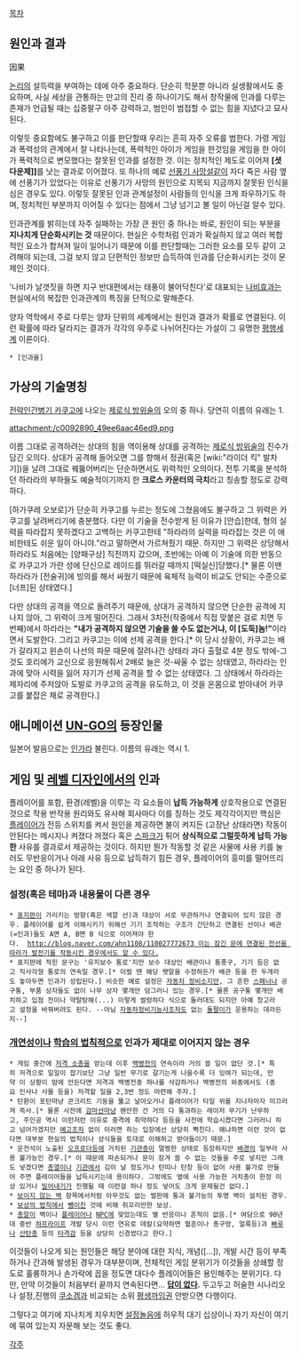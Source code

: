 [[목차]]
== 원인과 결과 ==
因果

[[논리]]의 설득력을 부여하는 데에 아주 중요하다. 단순히 학문뿐 아니라 실생활에서도 중요하며, 사실 세상을 관통하는 만고의 진리 중 하나이기도 해서 창작물에 인과를 다루는 존재가 언급될 때는 십중팔구 아주 강력하고, 범인이 범접할 수 없는 힘을 지녔다고 묘사된다.

이렇듯 중요함에도 불구하고 이를 판단할때 우리는 흔히 자주 오류를 범한다. 가령 게임과 폭력성의 관계에서 잘 나타나는데, 폭력적인 아이가 게임을 한것임을 게임을 한 아이가 폭력적으로 변모했다는 잘못된 인과를 설정한 것. 이는 정치적인 제도로 이어져 '''[셧 다운제]]'''를 낫는 결과로 이어졌다. 또 하나의 예로 [[선풍기 사망설]]같이 자다 죽은 사람 옆에 선풍기가 있었다는 이유로 선풍기가 사망의 원인으로 지목되 지금까지 잘못된 인식을 심은 경우도 있다. 이렇듯 잘못된 인과 관계설정이 사람들의 인식을 크게 좌우하기도 하며, 정치적인 부분까지 이어질 수 있다는 점에서 그냥 넘기고 볼 일이 아닌걸 알수 있다.

인과관계를 밝히는데 자주 실패하는 가장 큰 원인 중 하나는 바로, 원인이 되는 부분을 '''지나치게 단순화시키는 것''' 때문이다. 현실은 수학처럼 인과가 확실하지 않고 여러 복합적인 요소가 합쳐져 일이 일어나기 때문에 이를 판단할때는 그러한 요소를 모두 같이 고려해야 되는데, 그걸 보지 않고 단편적인 정보만 습득하여 인과를 단순화시키는 것이 문제인 것이다.

'나비가 날갯짓을 하면 지구 반대편에서는 태풍이 불어닥친다'로 대표되는 [[나비효과]]는 현실에서의 복잡한 인과관계의 특징을 단적으로 말해준다.

양자 역학에서 주로 다루는 양자 단위의 세계에서는 원인과 결과가 확률로 연결된다. 이런 확률에 따라 달라지는 결과가 각각의 우주로 나뉘어진다는 가설이 그 유명한 [[평행세계]] 이론이다.

 * [인과율]

== 가상의 기술명칭 ==
[[전략인간병기 카쿠고]]에 나오는 [[제로식 방위술]]의 오의 중 하나. 당연히 이름의 유래는 1.

attachment:/c0092890_49ee6aac46ed9.png

이름 그대로 공격하려는 상대의 힘을 역이용해 상대를 공격하는 [[제로식 방위술]]의 진수가 담긴 오의다. 상대가 공격해 들어오면 그를 향해서 정권(혹은 [wiki:"라이더 킥" 발차기])을 날려 그대로 꿰뚫어버리는 단순하면서도 위력적인 오의이다. 전투 기록을 분석하던 하라라의 부하들도 예술적이기까지 한 '''크로스 카운터의 극치'''라고 칭송할 정도로 강력하다.

[하가쿠레 오보로]가 단순히 카쿠고를 누르는 정도에 그쳤음에도 불구하고 그 위력은 카쿠고를 날려버리기에 충분했다. 다만 이 기술을 전수받게 된 이유가 [안습]한데, 형의 실력을 따라잡지 못하겠다고 고백하는 카쿠고한테 "하라라의 실력을 따라잡는 것은 이 애비한테도 쉬운 일이 아니야."라고 말하면서 가르쳐줬기 때문. 하지만 그 위력은 상당해서 하라라도 처음에는 [양패구상] 직전까지 갔으며, 초반에는 아예 이 기술에 의한 반동으로 카쿠고가 가란 성에 단신으로 레이드를 뛰러갈 때까지 [떡실신]당했다.[* 물론 이땐 하라라가 [전술귀]에 빙의를 해서 싸웠기 때문에 육체적 능력이 비교도 안되는 수준으로 [너프]된 상태였다.]

다만 상대의 공격을 역으로 돌려주기 때문에, 상대가 공격하지 않으면 단순한 공격에 지나지 않아, 그 위력이 크게 떨어진다. 그래서 3차전(작중에서 직접 맞붙은 걸로 치면 두 번째)에서 하라라는 '''"내가 공격하지 않으면 기술을 쓸 수도 없는거냐, 이 [도둑]놈!"'''이라면서 도발한다. 그리고 카쿠고는 이에 선제 공격을 한다.[* 이 당시 상황이, 카쿠고는 배가 갈라지고 왼손이 나선의 파문 때문에 잘려나간 상태라 과다 출혈로 4분 정도 밖에-그것도 호리에가 교신으로 응원해줘서 2배로 늘은 것-싸울 수 없는 상태였고, 하라라는 인과에 맞아 시력을 잃어 자기가 선제 공격을 할 수 없는 상태였다. 그 상태에서 하라라는 제자리에 주저앉아 도발로 카쿠고의 공격을 유도하고, 이 것을 온몸으로 받아내어 카쿠고를 붙잡은 채로 공격한다.]
== 애니메이션 [[UN-GO]]의 등장인물 ==
일본어 발음으로는 [[인가]]라 불린다. 이름의 유래는 역시 1.

== 게임 및 [[레벨 디자인]]에서의 인과 ==
{{{#!html
<iframe height="315" src="//www.youtube.com/embed/5DoAFoWBpr8" frameBorder="0" width="420" scrolling="no" allowfullscreen=""></iframe>
}}}

플레이어를 포함, 환경(레벨)을 이루는 각 요소들이 '''납득 가능하게''' 상호작용으로 연결된 것으로 작용 반작용 원리와도 유사해 회사마다 이를 칭하는 것도 제각각이지만 핵심은 [[플레이어]]가 전등 스위치를 켜서 원인을 제공하면 불이 켜지든 (고장난 상태라면) 작동이 안된다는 메시지나 켜졌다 꺼졌다 혹은 [[스파크]]가 튀어 '''상식적으로 그럴듯하게 납득 가능한''' 사유를 결과로서 제공하는 것이다. 하지만 뭔가 작동할 것 같은 사물에 사용 키를 눌러도 무반응이거나 아래 사유 등으로 납득하기 힘든 경우, 플레이어의 흥미를 떨어뜨리는 요인 중 하나가 된다.

=== 설정(혹은 테마)과 내용물이 다른 경우 ===
 * [[표지판]]이 가리키는 방향(혹은 색깔 선)과 대상이 서로 무관하거나 연결되어 있지 않은 경우. 플레이어를 쉽게 이해시키기 위해선 기기 조작하는 구조가 간단하고 연결된 선이나 배관(=인과)들도 A면 A, B면 B 식으로 이어져야 한다.  [[http://blog.naver.com/ahn1108/110027772673 이는 잠긴 문에 연결된 전선을 따라가 발전기를 작동시킨 경우에서도 알 수 있다.]]
 * 표지판에 적힌 문구는 '유지보수 통로'지만 보수 대상인 배관이나 통풍구, 기기 등은 없고 직사각형 통로의 연속일 경우.[* 이럴 땐 해당 팻말을 수정하든가 배관 등을 한 두개라도 놓아두면 인과가 성립된다.] 비슷한 예로 설정은 [[자동차 정비소]]지만, 그 흔한 [[스패너]]나 공구통, 부품 상자들도 없이 나무 상자 몇개만 덩그러니 있는 경우.[* 물론 공구통 몇개만 배치하고 입점 전이나 약탈탕해(...) 이렇게 썰렁하다 식으로 둘러대도 되지만 아예 창고라고 설정을 바꿔버려도 된다. --아님 [[자동차정비기능사]]조차도 없는 [[돌팔이]]가 운용하는 데라든지--]

=== [[개연성]]이나 [[학습의 법칙]]적으로 인과가 제대로 이어지지 않는 경우 ===
 * 게임 중간에 [[저격 소총]]을 얻는데 이후 [[백병전]]의 연속이라 거의 쓸 일이 없단 것.[* 특히 저격으로 일일이 잡기보단 그냥 일반 무기로 갈기는게 나을수록 더 잉여가 되는데, 만약 이 상황이 맘에 안든다면 저격과 백병전중 하나를 삭감하거나 백병전의 와중에서도 (중요 인사나 사물 등을) 저격할 일을 2,3번 정도 마련해 주자.]
 * 탄환이 포탄마냥 콘크리트 기둥을 뚫고 날아오거나 플레이어가 타일 위를 지나자마자 미끄러져 즉사.[* 물론 사전에 [[감마선]]마냥 왠만한 건 거의 다 통과하는 레이저 무기가 난무하고, 주인공 역시 이런저런 이유로 충격에 취약하다 등등을 사전에 학습시켰다면 그러러니 하고 넘어가겠지만 [[예고]]조차 없이 이러면 하는 입장에선 상당히 빡친다. 왜냐하면 이런 것이 없다면 대부분 현실의 법칙이나 상식들을 토대로 이해하고 받아들이기 때문.] 
 * 운전석이 노출된 [[오프로더]]등에 거치된 [[기관총]]이 멀쩡한 상태로 등장하지만 [[배경]]의 일부라 사용 불가능인 경우.[* 이 때문에 파손되거나 문이 잠겨 쓸 수 없는 것들을 주로 넣지만 그래도 넣겠다면 [[총열]]이나 [[기관]]에서 김이 날 정도거나 탄띠나 탄창 등이 없어 사용 불가로 만들어 주면 플레이어들을 납득시키는데 용이하다. 그밖에도 옆에 사용 가능한 거치총이 한정 이상 있거나 [[밀어내기]]가 진행될 때 이런걸 하나 정도 넣어도 크게 문제될건 없다.]
 * [[보이지 않는 벽]] 항목에서처럼 아무것도 없는 벌판에 통과 불가능의 투명 벽이 설치된 경우.
 * [[보상의 법칙]]에서 [[뺑이]]친 것에 비해 쥐꼬리만한 보상.
 * [[총알]]이 벽이나 [[플레이어]]나 [[NPC]]에 맞았는데도 별 반응이나 흔적이 없음.[* 여담으로 90년대 중반 [[하프라이프]] 개발 당시 이런 연유로 데칼(요약하면 혈흔이나 총구멍, 얼룩등)과 [[빠루]]나 [[산탄총]] 등의 [[타격감]] 등을 상당히 신경썼다고 한다.]

이것들이 나오게 되는 원인들은 해당 분야에 대한 지식, 개념([...]), 개발 시간 등이 부족하거나 간과해 발생된 경우가 대부분이며, 전체적인 게임 분위기가 이것들을 상쇄할 정도로 훌륭하거나 손가락에 꼽을 정도면 대다수 플레이어들은 용인해주는 분위기다. 다만, 만약 이것들이 처음부터 끝까지 연속된다면... '''[[답이 없다]].''' 두고두고 허술한 시나리오나 설정,진행의 [[쿠소겜]]과 비교되는 소위 [[평생까임권]] 안받으면 다행이다.

그렇다고 여기에 지나치게 치우치면 [[설정놀음]]에 허우적 대기 십상이니 자기 자신이 여기에 묶여 있는지 자문해 보는 것도 좋다.

[[각주]]
